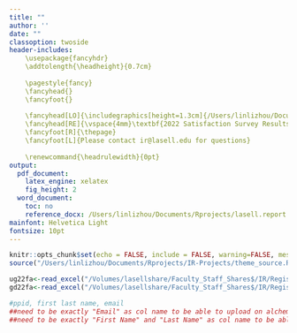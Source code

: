 ```yaml
---
title: ""
author: ''
date: ""
classoption: twoside
header-includes:
    \usepackage{fancyhdr}
    \addtolength{\headheight}{0.7cm}
    
    \pagestyle{fancy} 
    \fancyhead{}
    \fancyfoot{}
    
    \fancyhead[LO]{\includegraphics[height=1.3cm]{/Users/linlizhou/Documents/Rprojects/IR.png}}
    \fancyhead[RE]{\vspace{4mm}\textbf{2022 Satisfaction Survey Results}}
    \fancyfoot[R]{\thepage}
    \fancyfoot[L]{Please contact ir@lasell.edu for questions}
    
    \renewcommand{\headrulewidth}{0pt}
output: 
  pdf_document:
    latex_engine: xelatex
    fig_height: 2
  word_document:
    toc: no
    reference_docx: /Users/linlizhou/Documents/Rprojects/lasell.report.IN-USE.docx
mainfont: Helvetica Light
fontsize: 10pt
---
```


```r
knitr::opts_chunk$set(echo = FALSE, include = FALSE, warning=FALSE, message=FALSE) #show only results
source("/Users/linlizhou/Documents/Rprojects/IR-Projects/theme_source.R") #run code from saved theme and library
```

```r
ug22fa<-read_excel("/Volumes/lasellshare/Faculty_Staff_Shares$/IR/Registrar Reports/2022 Fall/Fall 2022 UG Backup Data Report.xlsx")
gd22fa<-read_excel("/Volumes/lasellshare/Faculty_Staff_Shares$/IR/Registrar Reports/2022 Fall/Graduate/2022 Fall Graduate Backup Data Report.xlsx")

#ppid, first last name, email
##need to be exactly "Email" as col name to be able to upload on alchemer
##need to be exactly "First Name" and "Last Name" as col name to be able to upload on alchemer   
```

